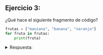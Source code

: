 ## Ejercicio 3:

¿Qué hace el siguiente fragmento de código?

```python
frutas = ["manzana", "banana", "naranja"]
for fruta in frutas:
    print(fruta)
```
<details>
<summary>Respuesta:</summary>
El código recorre la lista `frutas` e imprime cada elemento en una línea separada:
```python
manzana
banana
naranja
```
</details>